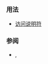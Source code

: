 {{cpp/keyword/title|{{tt|private}}}}
{{cpp/keyword/navbar}}

===用法===
* [[cpp/language/access | {{tt|private}} 访问说明符]]
{{rrev|since=c++20|
* [[cpp/language/modules#私有模块片段|私有模块片段]]引入部分的一部分：{{c|module : private;}}
}}

===参阅===
* {{rlpt|public}}, {{rlpt|protected}}
{{rrev|since=c++20|
* [[cpp/identifier_with_special_meaning/module|{{tt|module}}]]
}}

{{langlinks|de|en|es|fr|it|ja|pt|ru}}